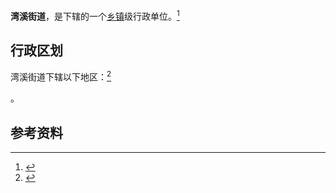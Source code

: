 {{中国乡级行政区|52/26/01/005/000}}

'''湾溪街道'''，是{{PRC admin/fullname|52/26/01/005/000|3}}下辖的一个[[乡镇|乡镇]]级行政单位。<ref>{{PRC admin/ref sgc|{{PRC admin/parent|52/26/01/005/000}}}}</ref>

== 行政区划 ==

湾溪街道下辖以下地区：<ref>{{PRC admin/ref sgc|52/26/01/005/000}}</ref>

{{PRC admin/children|52/26/01/005/000}}。

== 参考资料 ==

{{reflist}}

{{行政区划小作品}}
{{PRC admin/navcat|52/26/01/005/000}}